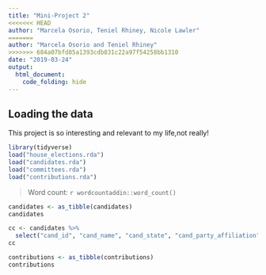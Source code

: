 ```yaml
---
title: "Mini-Project 2"
<<<<<<< HEAD
author: "Marcela Osorio, Teniel Rhiney, Nicole Lawler"
=======
author: "Marcela Osorio and Teniel Rhiney"
>>>>>>> 684a07bfd85a1393cdb831c22a97f54258bb1310
date: "2019-03-24"
output: 
  html_document:
    code_folding: hide
---
```



## Loading the data

This project is so interesting and relevant to my life,not really!

```r
library(tidyverse)
load("house_elections.rda")
load("candidates.rda")
load("committees.rda")
load("contributions.rda")
```

> Word count: `r wordcountaddin::word_count()`



```r
candidates <- as_tibble(candidates) 
candidates
```

```r

cc <- candidates %>%
  select("cand_id", "cand_name", "cand_state", "cand_party_affiliation")
cc


```



```r
contributions <- as_tibble(contributions) 
contributions
```





